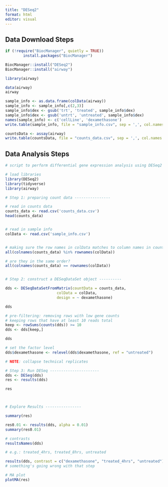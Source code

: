 ```yaml
---
title: "DESeq2"
format: html
editor: visual
---
```


## Data Download Steps

```r

if (!require("BiocManager", quietly = TRUE))
        install.packages("BiocManager")

BiocManager::install("DESeq2")
BiocManager::install("airway")

```

```r
library(airway)

data(airway)
airway

sample_info <- as.data.frame(colData(airway))
sample_info <- sample_info[,c(2,3)]
sample_info$dex <- gsub('trt', 'treated', sample_info$dex)
sample_info$dex <- gsub('untrt', 'untreated', sample_info$dex)
names(sample_info) <- c('cellLine', 'dexamethasone')
write.table(sample_info, file = "sample_info.csv", sep = ',', col.names = T, row.names = T, quote = F)

countsData <- assay(airway)
write.table(countsData, file = "counts_data.csv", sep = ',', col.names = T, row.names = T, quote = F)
```

## Data Analysis Steps

```r
# script to perform differential gene expression analysis using DESeq2 package

# load libraries
library(DESeq2)
library(tidyverse)
library(airway)

# Step 1: preparing count data ----------------

# read in counts data
counts_data <- read.csv('counts_data.csv')
head(counts_data)


# read in sample info
colData <- read.csv('sample_info.csv')


# making sure the row names in colData matches to column names in counts_data
all(colnames(counts_data) %in% rownames(colData))

# are they in the same order?
all(colnames(counts_data) == rownames(colData))


# Step 2: construct a DESeqDataSet object ----------

dds <- DESeqDataSetFromMatrix(countData = counts_data,
                       colData = colData,
                       design = ~ dexamethasone)

dds

# pre-filtering: removing rows with low gene counts
# keeping rows that have at least 10 reads total
keep <- rowSums(counts(dds)) >= 10
dds <- dds[keep,]

dds

# set the factor level
dds$dexamethasone <- relevel(dds$dexamethasone, ref = "untreated")

# NOTE: collapse technical replicates

# Step 3: Run DESeq ----------------------
dds <- DESeq(dds)
res <- results(dds)

res



# Explore Results ----------------

summary(res)

res0.01 <- results(dds, alpha = 0.01)
summary(res0.01)

# contrasts
resultsNames(dds)

# e.g.: treated_4hrs, treated_8hrs, untreated

results(dds, contrast = c("dexamethasone", "treated_4hrs", "untreated"))
# something's going wrong with that step

# MA plot
plotMA(res)
```
